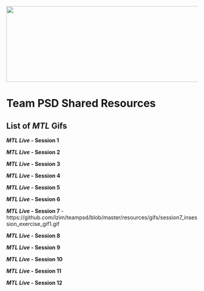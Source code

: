 <img src = "https://github.com/lzim/teampsd/blob/teampsd_style/teampsd_logo/team_psd_logo_sm.png"
     height = "200" width = "600">  

# Team PSD Shared Resources

## List of *MTL* Gifs

***MTL Live* - Session 1**

***MTL Live* - Session 2**

***MTL Live* - Session 3**

***MTL Live* - Session 4**

***MTL Live* - Session 5**

***MTL Live* - Session 6**

***MTL Live* - Session 7**
- https://github.com/lzim/teampsd/blob/master/resources/gifs/session7_insession_exercise_gif1.gif

***MTL Live* - Session 8**

***MTL Live* - Session 9**

***MTL Live* - Session 10**

***MTL Live* - Session 11**

***MTL Live* - Session 12**
